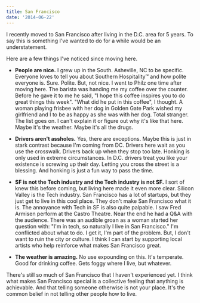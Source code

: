 ```yaml
---
title: San Francisco
date: '2014-06-22'
---
```


I recently moved to San Francisco after living in the D.C. area for 5 years. To say this is something I've wanted to do for a while would be an understatement.

Here are a few things I've noticed since moving here.

- **People are nice.** I grew up in the South. Asheville, NC to be specific. Everyone loves to tell you about Southern Hospitality™ and how polite everyone is. Sure. Polite. But, not nice. I went to Philz one time after moving here. The barista was handing me my coffee over the counter. Before he gave it to me he said, "I hope this coffee inspires you to do great things this week". "What did he put in this coffee", I thought. A woman playing frisbee with her dog in Golden Gate Park wished my girlfriend and I to be as happy as she was with her dog. Total stranger. The list goes on. I can't explain it or figure out why it's like that here. Maybe it's the weather. Maybe it's all the drugs.

- **Drivers aren't assholes.** Yes, there are exceptions. Maybe this is just in stark contrast because I'm coming from DC. Drivers here wait as you use the crosswalk. Drivers back up when they stop too late. Honking is only used in extreme circumstances. In D.C. drivers treat you like your existence is screwing up their day. Letting you cross the street is a blessing. And honking is just a fun way to pass the time.

- **SF is not the Tech industry and the Tech industry is not SF.** I sort of knew this before coming, but living here made it even more clear. Silicon Valley is the Tech industry. San Francisco has a lot of startups, but they just get to live in this cool place. They don't make San Francisco what it is. The annoyance with Tech in SF is also quite palpable. I saw Fred Armisen perform at the Castro Theatre. Near the end he had a Q&A with the audience. There was an audible groan as a woman started her question with: "I'm in tech, so naturally I live in San Francisco." I'm conflicted about what to do. I get it, I'm part of the problem. But, I don't want to ruin the city or culture. I think I can start by supporting local artists who help reinforce what makes San Francisco great.

- **The weather is amazing.** No use expounding on this. It's temperate. Good for drinking coffee. Gets foggy where I live, but whatever.

There's still so much of San Francisco that I haven't experienced yet. I think what makes San Francisco special is a collective feeling that anything is achievable. And that telling someone otherwise is not your place. It's the common belief in not telling other people how to live.
